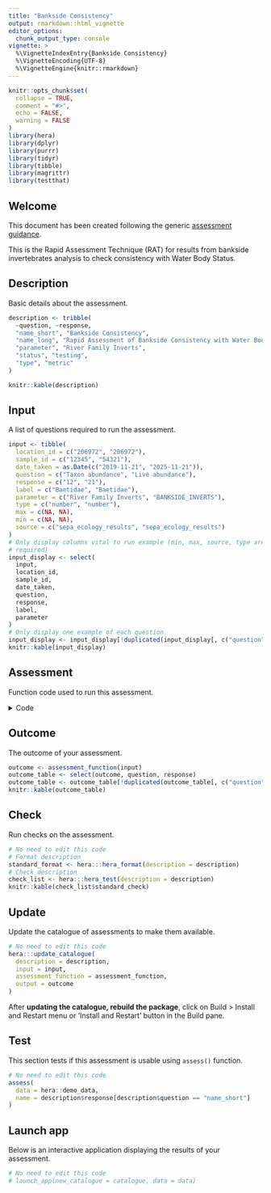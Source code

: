 ```yaml
---
title: "Bankside Consistency"
output: rmarkdown::html_vignette
editor_options: 
  chunk_output_type: console
vignette: >
  %\VignetteIndexEntry{Bankside Consistency}
  %\VignetteEncoding{UTF-8}  
  %\VignetteEngine{knitr::rmarkdown}
---
```


```r
knitr::opts_chunk$set(
  collapse = TRUE,
  comment = "#>",
  echo = FALSE,
  warning = FALSE
)
library(hera)
library(dplyr)
library(purrr)
library(tidyr)
library(tibble)
library(magrittr)
library(testthat)
```

## Welcome

This document has been created following the generic [assessment guidance](https://ecodata1.github.io/hera/articles/development_guide.html).

<!-- Create a new regulatory assessment by updating the code info below, for guidance see https://ecodata1.github.io/hera/articles/development_guide.html  -->

This is the Rapid Assessment Technique (RAT) for results from bankside invertebrates analysis to check consistency with Water Body Status.

## Description

Basic details about the assessment.

```r
description <- tribble(
  ~question, ~response,
  "name_short", "Bankside Consistency",
  "name_long", "Rapid Assessment of Bankside Consistency with Water Body Status",
  "parameter", "River Family Inverts",
  "status", "testing",
  "type", "metric"
)

knitr::kable(description)
```

## Input

A list of questions required to run the assessment.

```r
input <- tibble(
  location_id = c("206972", "206972"),
  sample_id = c("12345", "54321"),
  date_taken = as.Date(c("2019-11-21", "2025-11-21")),
  question = c("Taxon abundance", "Live abundance"),
  response = c("12", "21"),
  label = c("Baetidae", "Baetidae"),
  parameter = c("River Family Inverts", "BANKSIDE_INVERTS"),
  type = c("number", "number"),
  max = c(NA, NA),
  min = c(NA, NA),
  source = c("sepa_ecology_results", "sepa_ecology_results")
)
# Only display columns vital to run example (min, max, source, type are not
# required)
input_display <- select(
  input,
  location_id,
  sample_id,
  date_taken,
  question,
  response,
  label,
  parameter
)
# Only display one example of each question
input_display <- input_display[!duplicated(input_display[, c("question")]), ]
knitr::kable(input_display)
```

## Assessment

Function code used to run this assessment.

<details>
  <summary>Code</summary>

```r
assessment_function <- function(data, ...) {
  # Some calculated a statistic...
  # Note, any non-standard base R library must be called using require().
  require(dplyr)
  require(tidyr)
  require(magrittr)
  require(tibble)
  require(whpt)
  require(macroinvertebrateMetrics)
  data$date_taken <- as.character(format.Date(data$date_taken, "%Y/%m/%d"))
  catalogue <- hera::catalogue
  metric_function <- catalogue[catalogue$assessment ==
    "Macroinvertebrate Metrics", 3][[1]]
  output <- metric_function[[1]](data)
  output <- filter(output, question %in% c("WHPT_ASPT", "WHPT_NTAXA"))
  predictors <- utils::read.csv(system.file("extdat",
    "gis-predictors.csv",
    package = "whpt"
  ), check.names = FALSE)

# Downgrade Typical class for testing worst-case scenario
#   predictors$`Typical ASPT Class`[predictors$`Typical ASPT Class` == "Poor"] <- "Bad"
#     predictors$`Typical ASPT Class`[predictors$`Typical ASPT Class` == "Moderate"] <- "Poor"
#       predictors$`Typical ASPT Class`[predictors$`Typical ASPT Class` == "Good"] <- "Moderate"
#         predictors$`Typical ASPT Class`[predictors$`Typical ASPT Class` == "Good"] <- "Moderate"
#           predictors$`Typical ASPT Class`[predictors$`Typical ASPT Class` == "High"] <- "Good"
# 
# 
# predictors$`Typical NTAXA Class`[predictors$`Typical NTAXA Class` == "Poor"] <- "Bad"
#     predictors$`Typical NTAXA Class`[predictors$`Typical NTAXA Class` == "Moderate"] <- "Poor"
#       predictors$`Typical NTAXA Class`[predictors$`Typical NTAXA Class` == "Good"] <- "Moderate"
#         predictors$`Typical NTAXA Class`[predictors$`Typical NTAXA Class` == "Good"] <- "Moderate"
#           predictors$`Typical NTAXA Class`[predictors$`Typical NTAXA Class` == "High"] <- "Good"

  
  predictors$location_id <- as.character(predictors$location_id)
  predict_data <- filter(predictors, location_id %in% unique(data$location_id))
  output_location <- inner_join(output,
    data[, c(
      "location_id",
      "sample_id",
      "date_taken"
    )],
    by = "sample_id",
    relationship = "many-to-many"
  )
  output_location$location_id <-
    as.character(output_location$location_id)
  whpt_input <- inner_join(output_location,
    predict_data,
    by = "location_id"
  )
  whpt_input$question[whpt_input$question == "WHPT_ASPT"] <-
    "WHPT ASPT Abund"
  whpt_input$question[whpt_input$question == "WHPT_NTAXA"] <-
    "WHPT NTAXA Abund"
  if (nrow(whpt_input) < 1) {
    return(NULL)
  } else {
    whpt_input <- unique(whpt_input)
    whpt_input$response <- as.numeric(whpt_input$response)
    consistency_check <- whpt::whpts(whpt_input)
    consistency_check$response <-
      as.character(consistency_check$response)
  }

report <- tidyr::pivot_wider(consistency_check, names_from = question, values_from = response)
vars <- c("location_id", "location_description", "sample_id", "date_taken")
location_ids <- dplyr::select(data, any_of(vars)) %>%  unique()
location_ids$season <- hera:::season(location_ids$date_taken, output = "shortname")
report <- inner_join(report, location_ids, by = join_by(sample_id))

new_predictors <- read.csv(
  system.file("extdat", "gis-predictors.csv", package = "whpt"),
  check.names = FALSE)

report <- dplyr::inner_join(report, new_predictors, by = join_by(location_id))

whpt_wide <- tidyr::pivot_wider(output, names_from = question, values_from = response)
report <- dplyr::inner_join(report, whpt_wide, by = join_by(sample_id))

vars <- c(
"water body sampled",
"sample_id", 
"date_taken",
"location_id",
"location_description",
"season",
"Reference NTAXA",
"Reference ASPT", 
"assessment",
"driver", 
"WHPT_NTAXA",
"WHPT_ASPT",
"Typical ASPT Class",
"Typical NTAXA Class",
"Reported WHPT Class Year"
)

report <- dplyr::select(report, any_of(vars))
vars <- c(
"season",
"Reference NTAXA",
"Reference ASPT", 
"assessment",
"driver", 
"WHPT_NTAXA",
"WHPT_ASPT",
"Typical ASPT Class",
"Typical NTAXA Class",
"Reported WHPT Class Year",
"water body sampled"
)
report$`water body sampled` <- as.character(report$`water body sampled`)
report$`Reported WHPT Class Year` <- as.character(report$`Reported WHPT Class Year`)
consistency_check <- pivot_longer(report, cols = all_of(vars), names_to = "question", values_to = "response")
 consistency_check$date_taken <- as.Date(consistency_check$date_taken)
  consistency_check$parameter <- "Bankside Consistency"
  return(consistency_check)
}
```

</details>

## Outcome

The outcome of your assessment.

```r
outcome <- assessment_function(input)
outcome_table <- select(outcome, question, response)
outcome_table <- outcome_table[!duplicated(outcome_table[, c("question")]), ]
knitr::kable(outcome_table)
```

## Check

Run checks on the assessment.

```r
# No need to edit this code
# Format description
standard_format <- hera:::hera_format(description = description)
# Check description
check_list <- hera:::hera_test(description = description)
knitr::kable(check_list$standard_check)
```

## Update

Update the catalogue of assessments to make them available.

```r
# No need to edit this code
hera:::update_catalogue(
  description = description,
  input = input,
  assessment_function = assessment_function,
  output = outcome
)
```

After **updating the catalogue, rebuild the package**, click on Build \> Install and Restart menu or 'Install and Restart' button in the Build pane.


## Test

This section tests if this assessment is usable using `assess()` function.

```r
# No need to edit this code
assess(
  data = hera::demo_data,
  name = description$response[description$question == "name_short"]
)
```

## Launch app

Below is an interactive application displaying the results of your assessment.

```r
# No need to edit this code
# launch_app(new_catalogue = catalogue, data = data)
```
